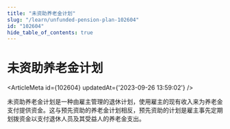 ```yaml
---
title: "未资助养老金计划"
slug: "/learn/unfunded-pension-plan-102604"
id: "102604"
hide_table_of_contents: true
---
```



# 未资助养老金计划

<ArticleMeta id={102604} updatedAt={'2023-09-26 13:59:02'} />
<div className='border-solid border-b border-t-0 my-4 border-[var(--ifm-color-gray-300)]' />

未资助养老金计划是一种由雇主管理的退休计划，使用雇主的现有收入来为养老金支付提供资金。这与预先资助的养老金计划相反，预先资助的计划是雇主事先定期划拨资金以支付退休人员及其受益人的养老金支出。
